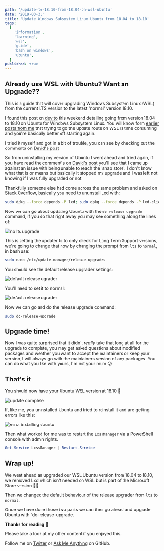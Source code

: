 ```yaml
---
path: '/update-to-18.10-from-18.04-on-wsl-ubuntu'
date: '2019-03-31'
title: 'Update Windows Subsystem Linux Ubuntu from 18.04 to 18.10'
tags:
  [
    'information',
    'learning',
    'wsl',
    'guide',
    'bash on windows',
    'ubuntu',
  ]
published: true
---
```


## Already use WSL with Ubuntu? Want an Upgrade??

This is a guide that will cover upgrading Windows Subsystem Linux
(WSL) from the current LTS version to the latest 'normal' version
18.10.

I found this post on [dev.to] this weekend detailing going from
version 18.04 to 18.10 on Ubuntu for Windows Subsystem Linux. You will
know form [earlier posts from me] that trying to go the update route
on WSL is time consuming and you're basically better off starting
again.

I tried it myself and got in a bit of trouble, you can see by checking
out the comments on [David's post]

So from uninstalling my version of Ubuntu I went ahead and tried
again, if you have read the comment's on [David's post] you'll see
that I came up against an issue with being unable to reach the 'snap
store'. I don't know what that is or means but basically it stopped my
upgrade and I was left not knowing if I was fully upgraded or not.

Thankfully someone else had come across the same problem and asked on
[Stack Overflow], basically you need to ununstall Lxd with:

```bash
sudo dpkg --force depends -P lxd; sudo dpkg --force depends -P lxd-client
```

Now we can go about updating Ubuntu with the `do-release-upgrade`
command, if you do that right away you may see something along the
lines of:

![no lts upgrade](./noLtsUpgrade.png)

This is setting the updater to to only check for Long Term Support
versions, we're going to change that now by changing the prompt from
`lts` to `normal`, in bash use:

```bash
sudo nano /etc/update-manager/release-upgrades
```

You should see the default release upgrader settings:

![default release ugrader](./defaultRelaeaseUpgrader.png)

You'll need to set it to normal:

![default release ugrader](./normalRelaeaseUpgrader.png)

Now we can go and do the release upgrade command:

```bash
sudo do-release-upgrade
```

## Upgrade time!

Now I was quite surprised that it didn't _really_ take that long at
all for the upgrade to complete, you may get asked questions about
modified packages and weather you want to accept the maintainers or
keep your version, I will always go with the maintainers version of
any packages. You can do what you like with yours, I'm not your mum 😜

## That's it

You should now have your Ubuntu WSL version at 18.10 👏

![update complete](./updateComlpete.png)

If, like me, you uninstalled Ubuntu and tried to reinstall it and are
getting errors like this:

![error installing ubuntu](./derp-install.gif)

Then what worked for me was to restart the `LxssManager` via a
PowerShell console with admin rights.

```powershell
Get-Service LxssManager | Restart-Service
```

## Wrap up!

We went ahead an upgraded our WSL Ubuntu version from 18.04 to 18.10,
we removed Lxd which isn't needed on WSL but is part of the Microsoft
Store version 🤷‍♂️

Then we changed the default behaviour of the release upgrader from
`lts` to `normal`.

Once we have done those two parts we can then go ahead and upgrade
Ubuntu with `do-release-upgrade.

**Thanks for reading** 🙏

Please take a look at my other content if you enjoyed this.

Follow me on [Twitter] or [Ask Me Anything] on GitHub.

<!-- Links -->

[twitter]: https://twitter.com/ScottDevTweets
[ask me anything]: https://github.com/spences10/ama
[dev.to]: https://dev.to
[earlier posts from me]:
  https://blog.scottspence.me/wsl-bootstrap-2019#update-upgrade-and-autoremove
[david's post]:
  https://dev.to/david_j_eddy/how-to-upgrade-wsl-ubuntu-18-04-to-18-10-203
[stack overflow]:
  https://askubuntu.com/questions/1119301/your-system-is-unable-to-reach-the-snap-store
[codesandbox.io]: https://codesandbox.io
[render props]: https://reactjs.org/docs/render-props.html
[using the react context api]:
  http://localhost:8899/react-context-api-getting-started
[example code]: https://codesandbox.io/s/1vnvko0zqj
[even]: https://youtu.be/8ruJBKFrRCk?t=93
[gatsby documentation]:
  https://www.gatsbyjs.org/docs/use-static-query/
